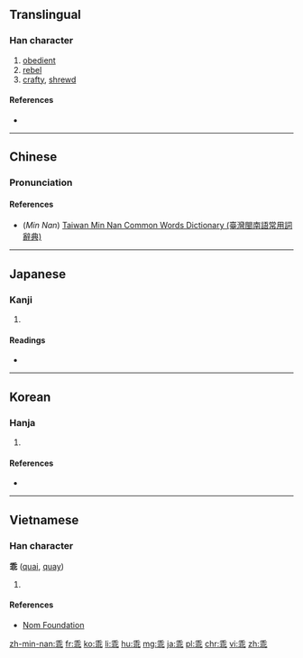 ==Translingual==

===Han character===
{{Han char|rn=4|rad=丿|as=07|sn=8|four=20111|canj=HJLP|ids=⿻千北}}

# [[obedient]]
# [[rebel]]
# [[crafty]], [[shrewd]]

====References====
* {{Han ref|kx=0083.030|dkj=00149|dj=0166.260|hdz=10038.180|uh=4E56|ud=20054|bh=A8C4|bd=43204}}

----

==Chinese==
{{zh-hanzi-box|[[乖]]}}

===Pronunciation===
{{zh-pron
|m=guāi
|c=gwaai1
|h=
|mn=kuai
|w=
|mc=y
|oc=y
|ma=
|cat=a,v
}}

====References====
*(''Min Nan'') [http://twblg.dict.edu.tw/holodict_new/result_detail.jsp?n_no=3534&curpage=1&sample=%E4%B9%96&radiobutton=1&querytarget=1&limit=20&pagenum=1&rowcount=2 Taiwan Min Nan Common Words Dictionary (臺灣閩南語常用詞辭典)]

----

==Japanese==

===Kanji===
{{ja-kanji|grade=|rs=丿07}}

# {{defn|lang=ja|sort=丿07}}

====Readings====
* {{ja-readings|on=[[かい]] (kai)|kun=[[もどる]] (modoru), [[そむく]] (somuku)}}

----

==Korean==

===Hanja===
{{ko-hanja|hangeul=괴|rv=goe|mr=koe|y=koy|eumhun=어그러질|ehrv=eogeureojil|ehmr=ǒgǔrǒjil|ehy=}}

# {{defn|lang=ko|sort=丿07}}

====References====
* {{Hanja ref|nav=8170}}

----

==Vietnamese==

===Han character===
'''乖''' ([[quai]], [[quay]])

# {{defn|lang=vi}}

====References====
*[http://nomfoundation.org/common/nom_details.php?codepoint=4e56 Nom Foundation]

[[zh-min-nan:乖]]
[[fr:乖]]
[[ko:乖]]
[[li:乖]]
[[hu:乖]]
[[mg:乖]]
[[ja:乖]]
[[pl:乖]]
[[chr:乖]]
[[vi:乖]]
[[zh:乖]]